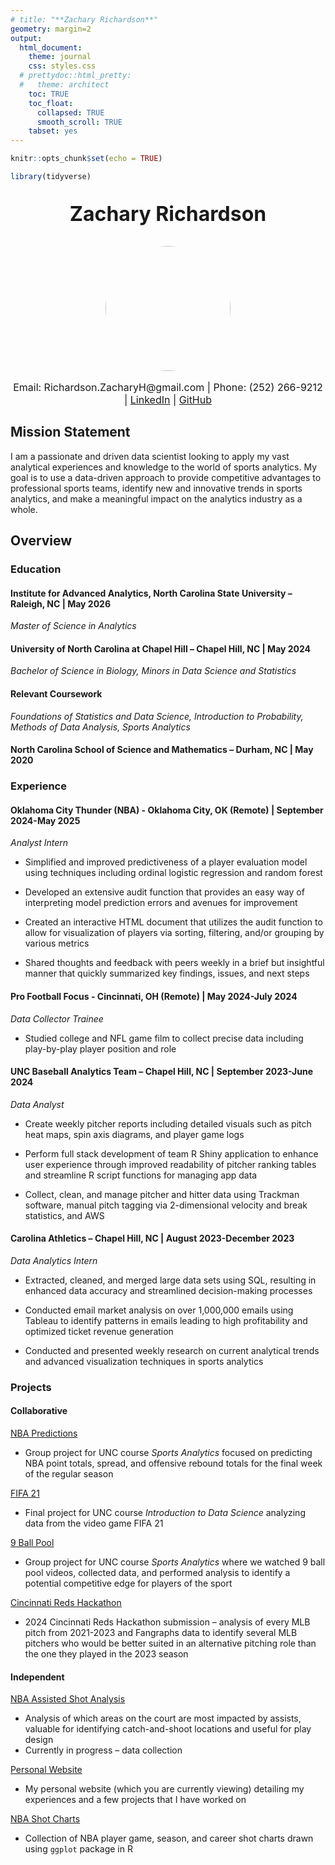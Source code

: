 ---
# title: "**Zachary Richardson**"
geometry: margin=2
output:
  html_document:
    theme: journal
    css: styles.css
  # prettydoc::html_pretty:
  #   theme: architect
    toc: TRUE
    toc_float:
      collapsed: TRUE
      smooth_scroll: TRUE
    tabset: yes
---

```{r setup, include=FALSE}
knitr::opts_chunk$set(echo = TRUE)
```

```{r include=FALSE}
library(tidyverse)
```

<!-- Title -->

<div style="text-align:center; font-size: 32px;">

**Zachary Richardson**

</div>


<!-- Personal Headshot -->

<div style="text-align:center;">

<img src="headshot.jpg" width="200px" style="border-radius: 50%; height: auto;" />

</div>

<!-- Contact Info -->

<div style="text-align:center; font-size: 16px;">

Email: Richardson.ZacharyH@gmail.com | Phone: (252) 266-9212 | [LinkedIn](https://www.linkedin.com/in/zachary-richardson24/) | [GitHub](https://github.com/zachary-richardson16) 

</div>

## Mission Statement
I am a passionate and driven data scientist looking to apply my vast analytical experiences and knowledge to the world of sports analytics. My goal is to use a data-driven approach to provide competitive advantages to professional sports teams, identify new and innovative trends in sports analytics, and make a meaningful impact on the analytics industry as a whole.

## Overview {.tabset}

### Education

#### **Institute for Advanced Analytics, North Carolina State University** -- Raleigh, NC | May 2026

*Master of Science in Analytics*

#### **University of North Carolina at Chapel Hill** -- Chapel Hill, NC | May 2024  

*Bachelor of Science in Biology, Minors in Data Science and Statistics*

#### **Relevant Coursework**

*Foundations of Statistics and Data Science, Introduction to Probability, Methods of Data Analysis, Sports Analytics*

#### **North Carolina School of Science and Mathematics** -- Durham, NC | May 2020



### Experience
#### **Oklahoma City Thunder (NBA)** - Oklahoma City, OK (Remote) | September 2024-May 2025

*Analyst Intern*

  - Simplified and improved predictiveness of a player evaluation model using techniques including ordinal logistic
  regression and random forest
  
  - Developed an extensive audit function that provides an easy way of interpreting model prediction errors and avenues
  for improvement
  
  - Created an interactive HTML document that utilizes the audit function to allow for visualization of players via
  sorting, filtering, and/or grouping by various metrics
  
  - Shared thoughts and feedback with peers weekly in a brief but insightful manner that quickly summarized key
  findings, issues, and next steps



#### **Pro Football Focus** - Cincinnati, OH (Remote) | May 2024-July 2024

*Data Collector Trainee*

  - Studied college and NFL game film to collect precise data including play-by-play player position and role


#### **UNC Baseball Analytics Team** – Chapel Hill, NC  | September 2023-June 2024

*Data Analyst*

  - Create weekly pitcher reports including detailed visuals such as pitch heat maps, spin axis diagrams, and player game logs
  
  - Perform full stack development of team R Shiny application to enhance user experience through improved readability of pitcher ranking tables and streamline R script functions for managing app data

  - Collect, clean, and manage pitcher and hitter data using Trackman software, manual pitch tagging via 2-dimensional velocity and break statistics, and AWS


#### **Carolina Athletics** – Chapel Hill, NC | August 2023-December 2023
*Data Analytics Intern*

  - Extracted, cleaned, and merged large data sets using SQL, resulting in enhanced data accuracy and streamlined decision-making
processes

  - Conducted email market analysis on over 1,000,000 emails using Tableau to identify patterns in emails leading to high profitability and optimized ticket revenue generation
  
  - Conducted and presented weekly research on current analytical trends and advanced visualization techniques in sports analytics






### Projects {.tabset}

#### Collaborative
[NBA Predictions](https://github.com/zachary-richardson16/stor538-prediction-project)

  - Group project for UNC course *Sports Analytics* focused on predicting NBA point 
  totals, spread, and offensive rebound totals for the final week of the regular season


[FIFA 21](https://github.com/zachary-richardson16/FIFA-Analysis)

  - Final project for UNC course *Introduction to Data Science* analyzing data from the video game FIFA 21

[9 Ball Pool](https://github.com/zachary-richardson16/9-Ball-Analysis)

  - Group project for UNC course *Sports Analytics* where we watched 9 ball pool videos, collected data, and performed analysis to identify a potential competitive edge for players of the sport
  
[Cincinnati Reds Hackathon](https://github.com/zachary-richardson16/reds-hackathon)

  - 2024 Cincinnati Reds Hackathon submission -- analysis of every MLB pitch from 2021-2023 and Fangraphs data to identify several MLB pitchers who would be better suited in an alternative pitching role than the one they played in the 2023 season

#### Independent
[NBA Assisted Shot Analysis](https://github.com/zachary-richardson16/nba-assisted-shots-analysis)

- Analysis of which areas on the court are most impacted by assists, valuable for identifying catch-and-shoot locations and useful for play design
- Currently in progress -- data collection

[Personal Website](https://github.com/zachary-richardson16/personal-website)

  - My personal website (which you are currently viewing) detailing my experiences and a few projects that I have worked on

[NBA Shot Charts](https://github.com/zachary-richardson16/nba-shot-charts)

  - Collection of NBA player game, season, and career shot charts drawn using `ggplot` package in R

